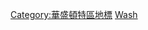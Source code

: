 {{Commons cat|National Historic Landmarks in Washington, D.C.}}

[[Category:華盛頓特區地標|Category:華盛頓特區地標]]
[[Category:美國各州國家歷史地標|Wash]]